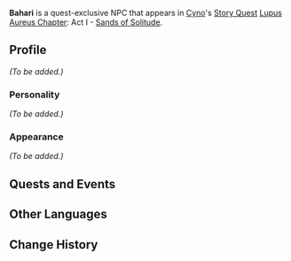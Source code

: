 {{Meta
|missing_NPC_profile  = yes
}}
{{Character Infobox
|type             = Quest NPC
|image            = NPC Bahari.png
|region           = Sumeru
|affiliation      = 
|title            = 
|ancestry         = <!-- Clan/family -->
|father           = 
|mother           = 
|spouse           = 
|sibling          = 
|siblingNote      = 
|child            = Simin
|relative         = 
|voiceEN          = 
|voiceCN          = 
|voiceJP          = 
|dialoguereward   = 
}}
'''Bahari''' is a quest-exclusive NPC that appears in [[Cyno]]'s [[Story Quest]] [[Lupus Aureus Chapter]]: Act I - [[Sands of Solitude]].

==Profile==
''(To be added.)''

===Personality===
''(To be added.)''

===Appearance===
''(To be added.)''

==Quests and Events==
{{Quests and Events}}

==Other Languages==
{{Other Languages|default_hidden=1
|en      = Bahari
|zhs     = 巴哈利
|zhs_rm  = Bāhālì
|zht     = 巴哈利
|zht_rm  = Bāhālì
|ja      = バーハリ
|ja_rm   = Baahari
|ko      = 바하리
|ko_rm   = Bahari
|es      = Bahari
|fr      = Bahari
|ru      = Бахари
|th      = Bahari
|vi      = Bahari
|de      = Bahari
|id      = Bahari
|pt      = Bahari
|tr      = Bahari
|it      = Bahari
}}

==Change History==
{{Change History|3.1}}
<!--
==References==
{{Reflist}}
-->